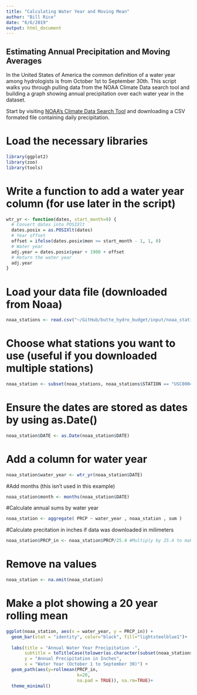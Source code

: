 ```yaml
---
title: "Calculating Water Year and Moving Mean"
author: "Bill Rice"
date: "6/6/2019"
output: html_document
---
```


## Estimating Annual Precipitation and Moving Averages

In the United States of America the common definition of a water year among hydrologists is from October 1st to September 30th. This script walks you through pulling data from the NOAA Climate Data search tool and building a graph showing annual precipitation over each water year in the dataset.

Start by visiting [NOAA's Climate Data Search Tool](https://www.ncdc.noaa.gov/cdo-web/search?datasetid=GHCND) and downloading a CSV formated file containing daily precipitation.

# Load the necessary libraries

```r

library(ggplot2)
library(zoo)
library(tools)
```

# Write a function to add a water year column (for use later in the script)
```r
wtr_yr <- function(dates, start_month=9) {
  # Convert dates into POSIXlt
  dates.posix = as.POSIXlt(dates)
  # Year offset
  offset = ifelse(dates.posix$mon >= start_month - 1, 1, 0)
  # Water year
  adj.year = dates.posix$year + 1900 + offset
  # Return the water year
  adj.year
}
```

# Load your data file (downloaded from Noaa)
```r
noaa_stations <- read.csv("~/GitHub/butte_hydro_budget/input/noaa_stations.csv", header=TRUE)
```

# Choose what stations you want to use (useful if you downloaded multiple stations)
```r
noaa_station <- subset(noaa_stations, noaa_stations$STATION == "USC00045941")
```

# Ensure the dates are stored as dates by using as.Date()
```r
noaa_station$DATE <- as.Date(noaa_station$DATE)
```

# Add a column for water year 
```r
noaa_station$water_year <- wtr_yr(noaa_station$DATE)
```
#Add months (this isn't used in this example)
```r
noaa_station$month <- months(noaa_station$DATE)
```
#Calculate annual sums by water year
```r
noaa_station <- aggregate( PRCP ~ water_year , noaa_station , sum )
```

#Calculate precitation in inches if data was downloaded in milimeters
```r
noaa_station$PRCP_in <- noaa_station$PRCP/25.4 #Multiply by 25.4 to make mm into inches (if desired)
```

# Remove na values
```r
noaa_station <- na.omit(noaa_station)
```

# Make a plot showing a 20 year rolling mean
```r
ggplot(noaa_station, aes(x = water_year, y = PRCP_in)) +
  geom_bar(stat = "identity", color="black", fill="lightsteelblue1")+
  
  labs(title = "Annual Water Year Precipitation -",
       subtitle = toTitleCase(tolower(as.character(subset(noaa_stations, noaa_stations$STATION == "USC00045941")$NAME[1]))),
       y = "Annual Precipitation in Inches",
       x = "Water Year (October 1 to September 30)") + 
  geom_path(aes(y=rollmean(PRCP_in, 
                           k=20, 
                           na.pad = TRUE)), na.rm=TRUE)+
  theme_minimal()
```